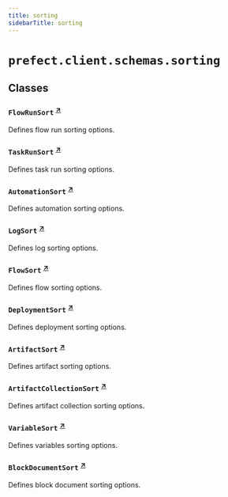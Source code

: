 ```yaml
---
title: sorting
sidebarTitle: sorting
---
```


# `prefect.client.schemas.sorting`

## Classes

### `FlowRunSort` <sup><a href="https://github.com/prefecthq/prefect/blob/main/src/prefect/client/schemas/sorting.py#L4" target="_blank">↗</a></sup>


Defines flow run sorting options.


### `TaskRunSort` <sup><a href="https://github.com/prefecthq/prefect/blob/main/src/prefect/client/schemas/sorting.py#L18" target="_blank">↗</a></sup>


Defines task run sorting options.


### `AutomationSort` <sup><a href="https://github.com/prefecthq/prefect/blob/main/src/prefect/client/schemas/sorting.py#L30" target="_blank">↗</a></sup>


Defines automation sorting options.


### `LogSort` <sup><a href="https://github.com/prefecthq/prefect/blob/main/src/prefect/client/schemas/sorting.py#L39" target="_blank">↗</a></sup>


Defines log sorting options.


### `FlowSort` <sup><a href="https://github.com/prefecthq/prefect/blob/main/src/prefect/client/schemas/sorting.py#L46" target="_blank">↗</a></sup>


Defines flow sorting options.


### `DeploymentSort` <sup><a href="https://github.com/prefecthq/prefect/blob/main/src/prefect/client/schemas/sorting.py#L55" target="_blank">↗</a></sup>


Defines deployment sorting options.


### `ArtifactSort` <sup><a href="https://github.com/prefecthq/prefect/blob/main/src/prefect/client/schemas/sorting.py#L66" target="_blank">↗</a></sup>


Defines artifact sorting options.


### `ArtifactCollectionSort` <sup><a href="https://github.com/prefecthq/prefect/blob/main/src/prefect/client/schemas/sorting.py#L76" target="_blank">↗</a></sup>


Defines artifact collection sorting options.


### `VariableSort` <sup><a href="https://github.com/prefecthq/prefect/blob/main/src/prefect/client/schemas/sorting.py#L86" target="_blank">↗</a></sup>


Defines variables sorting options.


### `BlockDocumentSort` <sup><a href="https://github.com/prefecthq/prefect/blob/main/src/prefect/client/schemas/sorting.py#L95" target="_blank">↗</a></sup>


Defines block document sorting options.

